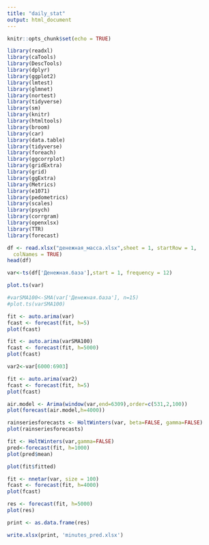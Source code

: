 ```yaml
---
title: "daily_stat"
output: html_document
---
```


```r
knitr::opts_chunk$set(echo = TRUE)
```
```r
library(readxl)
library(caTools)
library(DescTools)
library(dplyr)
library(ggplot2)
library(lmtest)
library(glmnet)
library(nortest)
library(tidyverse)
library(sm)
library(knitr)
library(htmltools)
library(broom)
library(car)
library(data.table)
library(tidyverse)
library(foreach)
library(ggcorrplot)
library(gridExtra)
library(grid)
library(ggExtra)
library(Metrics)
library(e1071)
library(pedometrics)
library(scales)
library(psych)
library(corrgram)
library(openxlsx)
library(TTR)
library(forecast)
```

```r
df <- read.xlsx("денежная_масса.xlsx",sheet = 1, startRow = 1,
  colNames = TRUE)
head(df)
```

```r
var<-ts(df['Денежная.база'],start = 1, frequency = 12)
```

```r
plot.ts(var)
```

```r
#varSMA100<-SMA(var['Денежная.база'], n=15)
#plot.ts(varSMA100)
```

```r
fit <- auto.arima(var)
fcast <- forecast(fit, h=5)
plot(fcast)
```

```r
fit <- auto.arima(varSMA100)
fcast <- forecast(fit, h=5000)
plot(fcast)
```

```r
var2<-var[6000:6903]
```

```r
fit <- auto.arima(var2)
fcast <- forecast(fit, h=5)
plot(fcast)
```


```r
air.model <- Arima(window(var,end=6309),order=c(531,2,100))
plot(forecast(air.model,h=4000))
```

```r
rainseriesforecasts <- HoltWinters(var, beta=FALSE, gamma=FALSE)
plot(rainseriesforecasts)
```

```r
fit <- HoltWinters(var,gamma=FALSE)
pred<-forecast(fit, h=1000)
plot(pred$mean)
```
```r
plot(fit$fitted)
```

```r
fit <- nnetar(var, size = 100)
fcast <- forecast(fit, h=4000)
plot(fcast)
```

```r
res <- forecast(fit, h=5000)
plot(res)
```

```r
print <- as.data.frame(res)
```

```r
write.xlsx(print, 'minutes_pred.xlsx')
```

